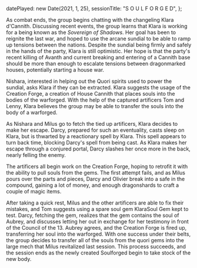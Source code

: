   datePlayed: new Date(2021, 1, 25),
  sessionTitle: "S O U L F O R G E D",
};

As combat ends, the group begins chatting with the changeling Klara d'Cannith.
Discussing recent events, the group learns that Klara is working for a being known as the _Sovereign of Shadows_.
Her goal has been to reignite the last war, and hoped to use the arcane sundial to be able to ramp up tensions between the nations.
Despite the sundial being firmly and safely in the hands of the party, Klara is still optimistic.
Her hope is that the party's recent killing of Avanth and current breaking and entering of a Cannith base should be more than enough to escalate tensions between dragonmarked houses, potentially starting a house war.

Nishara, interested in helping out the Quori spirits used to power the sundial, asks Klara if they can be extracted.
Klara suggests the usage of the Creation Forge, a creation of House Cannith that places souls into the bodies of the warforged.
With the help of the captured artificers Tom and Lenny, Klara believes the group may be able to transfer the souls into the body of a warforged.

As Nishara and Milus go to fetch the tied up artificers, Klara decides to make her escape.
Darcy, prepared for such an eventuality, casts sleep on Klara, but is thwarted by a reactionary spell by Klara.
This spell appears to turn back time, blocking Darcy's spell from being cast.
As Klara makes her escape through a conjured portal, Darcy slashes her once more in the back, nearly felling the enemy.

The artificers all begin work on the Creation Forge, hoping to retrofit it with the ability to pull souls from the gems.
The first attempt fails, and as Milus pours over the parts and pieces, Darcy and Olivier break into a safe in the compound, gaining a lot of money, and enough dragonshards to craft a couple of magic items.

After taking a quick rest, Milus and the other artificers are able to fix their mistakes, and Tom suggests using a spare soul gem KlaraSoul Gem kept to test.
Darcy, fetching the gem, realizes that the gem contains the soul of Aubrey, and discusses letting her out in exchange for her testimony in front of the Council of the 13.
Aubrey agrees, and the Creation Forge is fired up, transferring her soul into the warforged.
With one success under their belts, the group decides to transfer all of the souls from the quori gems into the large mech that Milus revitalized last session.
This process succeeds, and the session ends as the newly created Soulforged begin to take stock of the new body.
